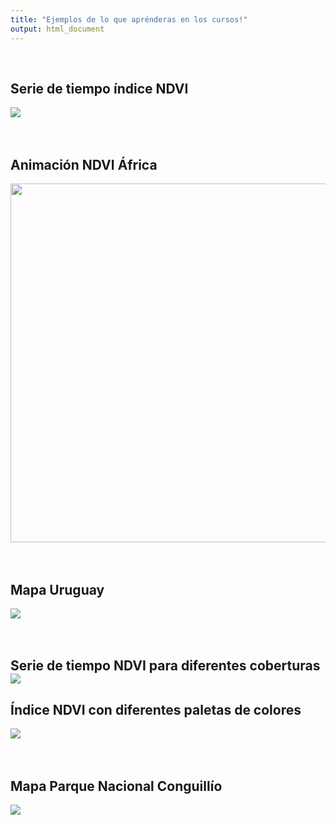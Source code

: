 ```yaml
---
title: "Ejemplos de lo que aprénderas en los cursos!"
output: html_document
---
```


\

## **Serie de tiempo índice NDVI**

![](images/mapita-01.png)\
\
\

## **Animación NDVI África**

![](images/modis-ndvi-time-series-animation.gif){width="574"}\
\
\

## **Mapa Uruguay**

![](images/mapa_uruguay.png)\
\
\

## **Serie de tiempo NDVI para diferentes coberturas**  ![](images/NDVI_ts.png) 

## **Índice NDVI con diferentes paletas de colores**

![](images/map_colors.png)\
\
\

## **Mapa Parque Nacional Conguillío**

![](images/mapa_final.png)
